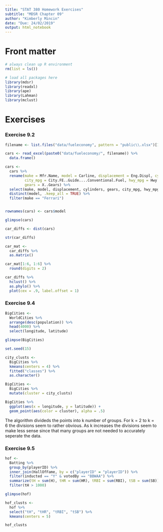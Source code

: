 ```yaml
---
title: "STAT 380 Homework Exercises"
subtitle: "MDSR Chapter 09"
author: "Kimberly Mincin"
date: "Due: 24/02/2019"
output: html_notebook
---
```


# Front matter

```r
# always clean up R environment
rm(list = ls())

# load all packages here
library(mdsr)
library(readxl)
library(ape)
library(Lahman)
library(mclust)
```


# Exercises

### Exercise 9.2

```r
filename <- list.files("data/fueleconomy", pattern = "public\\.xlsx")[1]

cars <- read_excel(paste0("data/fueleconomy/", filename)) %>%
  data.frame()

cars <-
  cars %>%
  rename(make = Mfr.Name, model = Carline, displacement = Eng.Displ, cylinders = X..Cyl, 
         city_mpg = City.FE..Guide....Conventional.Fuel, hwy_mpg = Hwy.FE..Guide....Conventional.Fuel, 
         gears = X..Gears) %>%
  select(make, model, displacement, cylinders, gears, city_mpg, hwy_mpg) %>%
  distinct(model, .keep_all = TRUE) %>%
  filter(make == "Ferrari")


rownames(cars) <- cars$model

glimpse(cars)

car_diffs <- dist(cars)

str(car_diffs)

car_mat <- 
  car_diffs %>%
  as.matrix()

car_mat[1:6, 1:6] %>%
  round(digits = 2)

car_diffs %>%
  hclust() %>%
  as.phylo() %>%
  plot(cex = .9, label.offset = 1)
```




### Exercise 9.4

```r
BigCities <-
  WorldCities %>%
  arrange(desc(population)) %>%
  head(4000) %>%
  select(longitude, latitude) 

glimpse(BigCities)
```

```r
set.seed(15)

city_clusts <-
  BigCities %>%
  kmeans(centers = 4) %>%
  fitted("classes") %>%
  as.character()

BigCities <- 
  BigCities %>%
  mutate(cluster = city_clusts)

BigCities %>%
  ggplot(aes(x = longitude, y = latitude)) +
  geom_point(aes(color = cluster), alpha = .5)

```
The algorithm divideds the points into k number of groups. For k = 2 to k = 6 the divisions seem to rather obvious. As k increases the divisions seem to make less sense since that many groups are not needed to accurately seperate the data.



### Exercise 9.5

```r
hof <-
  Batting %>%
  group_by(playerID) %>%
  inner_join(HallOfFame, by = c("playerID" = "playerID")) %>%
  filter(inducted == "Y" & votedBy == "BBWAA") %>%
  summarize(tH = sum(H), tHR = sum(HR), tRBI = sum(RBI), tSB = sum(SB)) %>%
  filter(tH > 1000)

glimpse(hof)
```

```r
hof_clusts <- 
  hof %>%
  select("tH", "tHR", "tRBI", "tSB") %>%
  kmeans(centers = 5)

hof_clusts

```






















